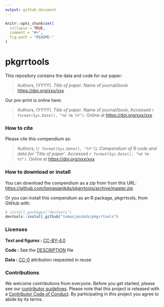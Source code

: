 ```yaml
---
output: github_document
---
```


<!-- README.md is generated from README.Rmd. Please edit that file -->

```r
knitr::opts_chunk$set(
  collapse = TRUE,
  comment = "#>",
  fig.path = "README-"
)
```

# pkgrrtools

This repository contains the data and code for our paper:

> Authors, (YYYY). _Title of paper_. Name of journal/book <https://doi.org/xxx/xxx>

Our pre-print is online here:

> Authors, (YYYY). _Title of paper_. Name of journal/book, Accessed `r format(Sys.Date(), "%d %b %Y")`. Online at <https://doi.org/xxx/xxx>


### How to cite

Please cite this compendium as:

> Authors, (`r format(Sys.Date(), "%Y")`). _Compendium of R code and data for 'Title of paper'_. Accessed `r format(Sys.Date(), "%d %b %Y")`. Online at <https://doi.org/xxx/xxx>

### How to download or install

You can download the compendium as a zip from from this URL: <https://github.com/tomasjanikds/pkgrrtools/archive/master.zip>

Or you can install this compendium as an R package, pkgrrtools, from GitHub with:
```r
# install.packages("devtools")
devtools::install_github("tomasjanikds/pkgrrtools")
```
### Licenses

**Text and figures :**  [CC-BY-4.0](http://creativecommons.org/licenses/by/4.0/)

**Code :** See the [DESCRIPTION](DESCRIPTION) file

**Data :** [CC-0](http://creativecommons.org/publicdomain/zero/1.0/) attribution requested in reuse

### Contributions

We welcome contributions from everyone. Before you get started, please see our [contributor guidelines](CONTRIBUTING.md). Please note that this project is released with a [Contributor Code of Conduct](CONDUCT.md). By participating in this project you agree to abide by its terms.

